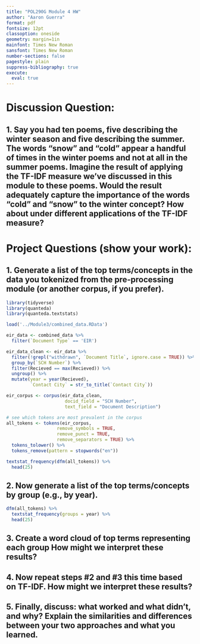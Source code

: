 ```yaml
---
title: "POL290G Module 4 HW"
author: "Aaron Guerra"
format: pdf
fontsize: 12pt
classoption: oneside
geometry: margin=1in
mainfont: Times New Roman
sansfont: Times New Roman
number-sections: false
pagestyle: plain
suppress-bibliography: true
execute:
  eval: true
---
```


# Discussion Question:

## 1. Say you had ten poems, five describing the winter season and five describing the summer. The words “snow” and “cold” appear a handful of times in the winter poems and not at all in the summer poems. Imagine the result of applying the TF-IDF measure we’ve discussed in this module to these poems. Would the result adequately capture the importance of the words “cold” and “snow” to the winter concept? How about under different applications of the TF-IDF measure?

# Project Questions (show your work):

## 1. Generate a list of the top terms/concepts in the data you tokenized from the pre-processing module (or another corpus, if you prefer).

```r
library(tidyverse)
library(quanteda)
library(quanteda.textstats)

load('../Module3/combined_data.RData')

```

```r
eir_data <- combined_data %>% 
  filter(`Document Type` == 'EIR')

eir_data_clean <- eir_data %>% 
  filter(!grepl("withdrawn", `Document Title`, ignore.case = TRUE)) %>%
  group_by(`SCH Number`) %>% 
  filter(Recieved == max(Recieved)) %>% 
  ungroup() %>% 
  mutate(year = year(Recieved),
         `Contact City` = str_to_title(`Contact City`))

eir_corpus <- corpus(eir_data_clean, 
                      docid_field = "SCH Number", 
                      text_field = "Document Description")

# see which tokens are most prevalent in the corpus
all_tokens <- tokens(eir_corpus,  
                   remove_symbols = TRUE,
                   remove_punct = TRUE,
                   remove_separators = TRUE) %>% 
  tokens_tolower() %>%
  tokens_remove(pattern = stopwords("en"))

textstat_frequency(dfm(all_tokens)) %>% 
  head(25)


```

## 2. Now generate a list of the top terms/concepts by group (e.g., by year).

```r

dfm(all_tokens) %>% 
  textstat_frequency(groups = year) %>% 
  head(25)

```

## 3. Create a word cloud of top terms representing each group How might we interpret these results?

## 4. Now repeat steps #2 and #3 this time based on TF-IDF. How might we interpret these results?

## 5. Finally, discuss: what worked and what didn’t, and why? Explain the similarities and differences between your two approaches and what you learned.